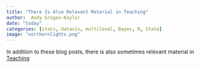 ```yaml
---
title: "There Is Also Relevant Material in Teaching"
author:  Andy Grogan-Kaylor 
date: "today"
categories: [stats, dataviz, multilevel, Bayes, R, Stata]
image: "northernlights.png"
---
```


In addition to these blog posts, there is also sometimes relevant material in [Teaching](https://agrogan1.github.io/teaching.html)
